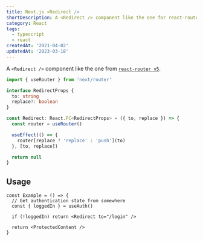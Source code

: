 ```yaml
---
title: Next.js <Redirect />
shortDescription: A <Redirect /> component like the one for react-router.
category: React
tags:
  - typescript
  - react
createdAt: '2021-04-02'
updatedAt: '2023-03-18'
---
```


A `<Redirect />` component like the one from
[`react-router v5`](https://v5.reactrouter.com/).

```typescript
import { useRouter } from 'next/router'

interface RedirectProps {
  to: string
  replace?: boolean
}

const Redirect: React.FC<RedirectProps> = ({ to, replace }) => {
  const router = useRouter()

  useEffect(() => {
    router[replace ? 'replace' : 'push'](to)
  }, [to, replace])

  return null
}
```

## Usage

```tsx {4} jsKeepLines
const Example = () => {
  // Get authentication state from somewhere
  const { loggedIn } = useAuth()

  if (!loggedIn) return <Redirect to="/login" />

  return <ProtectedContent />
}
```

